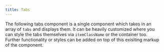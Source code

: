 ```yaml
---
title: Tabs
---
```


The following tabs component is a single component which takes in an array of `tabs` and displays them. It can be heavily customized where you can style the tabs themselves via `itemClassName` or the container too. Further functionality or styles can be added on top of this exisiting markup of the component.




<Tabs>
  <TabItem label="Usage"><Code code={tabsApp} lang="jsx" title="App.jsx" /></TabItem>
  <TabItem label="Component"><Code code={tabs} lang="jsx" title="tabs.jsx" /></TabItem>
</Tabs>